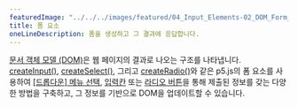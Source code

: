 ---
featuredImage: "../../../images/featured/04_Input_Elements-02_DOM_Form_Elements-thumbnail.png"
title: 폼 요소
oneLineDescription: 폼을 생성하고 그 결과에 응답합니다.
---

<a href="https://developer.mozilla.org/en-US/docs/Web/API/Document_Object_Model" target="_blank">문서 객체 모델 (DOM)</a>은 웹 페이지의 결과로 나오는 구조를 나타냅니다.
<a href="https://p5js.org/reference/p5/createInput" target="_blank">createInput()</a>,
<a href="https://p5js.org/reference/p5/createSelect" target="_blank">createSelect()</a>,
그리고 <a href="https://p5js.org/reference/p5/createRadio" target="_blank">createRadio()</a>와 같은 p5.js의 폼 요소를 사용하여 <a href="https://developer.mozilla.org/en-US/docs/Web/HTML/Element/select" target="_blank">[드롭다운] 메뉴 선택</a>, <a href="https://developer.mozilla.org/en-US/docs/Web/HTML/Element/input" target="_blank">입력칸</a> 또는 <a href="https://developer.mozilla.org/en-US/docs/Web/HTML/Element/input/radio" target="_blank">라디오 버튼</a>을 통해 제출된 정보를 갖는 다양한 방법을 구축하고, 그 정보를 기반으로 DOM을 업데이트할 수 있습니다.

